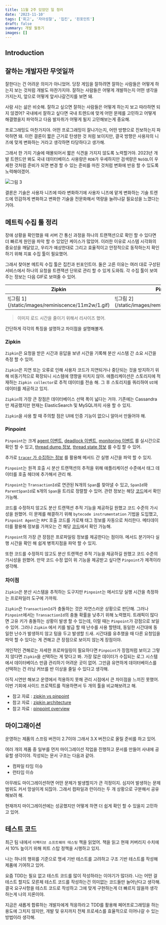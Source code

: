 ```yaml
---
title: 11월 2주 있었던 일 정리
date: '2023-11-10'
tags: ['회고', '자아성찰', '집킨', '핀포인트']
draft: false
summary: 개발 월동기
images: []
---
```


## Introduction

<TOCInline toc={props.toc} exclude="Introduction" />

## 잘하는 개발자란 무엇일까

잘한다는 건 어려운 의미가 아니었어.
당장 게임을 잘하려면 잘하는 사람들은 어떻게 하는지 보는 것처럼 개발도 마찬가지야.
잘하는 사람들은 어떻게 개발하는지 어떤 생각을 가지는지, 앞으로 어떻게 앞서나갈건지를 보면 돼.

사람 사는 삶은 비슷해.
잘하고 싶으면 잘하는 사람들은 어떻게 하는지 보고 따라하면 되지 않겠어?
국내에서 잘하고 싶다면 국내 트렌드에 맞게 어떤 문제를 고민하고 어떻게 해결했을지 파악하고 다음 발자취가 어떻게 될지 고민해보는게 중요해.

프로그래밍도 마찬가지야.
어떤 프로그래밍이 잘나가는지, 어떤 방향으로 진보하는지 파악하면 돼.
이런 결론이 짧은 근거로 탄생한 것 처럼 보이지만, 결국 방향은 사용자의 니즈에 맞게 변화하는 거라고 생각하면 타당하다고 생가해.

그래서 한 가지 기술에 매몰되어서 짧은 식견을 가지지 않도록 노력할거야.
2023년 개발 트렌드만 봐도 국내 데이터베이스 사용량은 `RDB`가 우세하지만 검색량은 `NoSQL`이 우세한 것처럼 준비가 되면 변경 할 수 있는 준비를 마친 것처럼 변화에 반응 할 수 있도록 노력해야겠어.

![그림 3](/static/images/reminiscence/11m2w/3.png)

결론은 기술은 사용자 니즈에 따라 변화하기에 사용자 니즈에 맡게 변화하는 기술 트렌드에 민감하게 변화하고 변화한 기술을 전문화해서 역량을 늘려나갈 필요성을 느꼈다는거야.

## 메트릭 수집 툴 정리

장애 상황을 확인했을 때 서버 간 통신 과정을 하나의 트랜잭션으로 확인 할 수 있다면 더 빠르게 원인을 파악 할 수 있었던 케이스가 많았어.
이러한 이유로 시스템 시각화의 중요성을 깨달았고, 우리가 예상한대로 그리고 효율적이고 안정적으로 동작하는지 확인하기 위해 지표 수집 툴이 필요했어.

그래서 찾아본 메트릭 수집 툴은 집킨과 핀포인트야. 둘은 고른 이유는 여러 대로 구성된 서비스에서 하나의 요청을 트랜잭션 단위로 관리 할 수 있게 도와줘.
각 수집 툴이 보여주는 정보는 다음 GIF로 보여줄 수 있어.

<table>
    <thead>
    <tr>
        <th>Zipkin</th>
        <th>Pinpoint</th>
    </tr>
    </thead>
    <tbody>
    <tr>
        <td>
            ![그림 1](/static/images/reminiscence/11m2w/1.gif)
        </td>
        <td>
            ![그림 2](/static/images/reminiscence/11m2w/2.gif)
        </td>
    </tr>
    </tbody>
</table>

> 이미지 로드 시간을 줄이기 위해서 리사이즈 했어.

간단하게 각각의 특징을 설명하고 차이점을 설명해볼게.

### Zipkin

`Zipkin`은 요청을 받은 시간과 응답을 보낸 시간을 기록해 분산 시스템 간 소요 시간을 측정 할 수 있어.

`Zipkin`은 지연 또는 오류로 인해 사용자 코드가 지연되거나 중단되는 것을 방지하기 위해 비동기적으로 확장되니 시스템에 영향을 미치지 않아.
애플리케이션은 스토리지에 적재하는 `Zipkin collector`로 추적 데이터를 전송 해.
그 후 스토리지를 쿼리하여 `UI`에 데이터를 제공하고 있지.

`Zipkin`의 가장 큰 장점은 데이터베이스 선택 폭이 넓다는 거야.
기존에는 Cassandra 만 제공했지만 현재는 ElasticSearch 및 MySQL까지 사용 할 수 있지.

`Zipkin`을 사용 할 때 주의할 점은 UI에 인증 기능이 없으니 알아서 만들어야 해.

### Pinpoint

`Pinpoint`는 크게 [agent 이벤트](https://github.com/pinpoint-apm/pinpoint/blob/master/commons-server/src/main/java/com/navercorp/pinpoint/common/server/bo/event/AgentEventBo.java),
[deadlock 이벤트](https://github.com/pinpoint-apm/pinpoint/blob/master/commons-server/src/main/java/com/navercorp/pinpoint/common/server/bo/event/DeadlockBo.java),
[monitoring 이벤트](https://github.com/pinpoint-apm/pinpoint/blob/master/commons-server/src/main/java/com/navercorp/pinpoint/common/server/bo/event/MonitorInfoBo.java)
를 실시간으로 확인 할 수 있고,
[thread dump 정보](https://github.com/pinpoint-apm/pinpoint/blob/master/commons-server/src/main/java/com/navercorp/pinpoint/common/server/bo/event/ThreadDumpBo.java),
[thread state 정보](https://github.com/pinpoint-apm/pinpoint/blob/master/commons-server/src/main/java/com/navercorp/pinpoint/common/server/bo/event/ThreadState.java)
를 수집 할 수 있어.

추가로 [`tracer` 가 수집하는 정보](https://github.com/pinpoint-apm/pinpoint/blob/master/commons-server/src/main/java/com/navercorp/pinpoint/common/server/trace/ApiDescriptionParser.java)
를 활용해 메서드 간 실행 시간을 파악 할 수 있지.

`Pinpoint`는 원격 호출 시 분산 트랜잭션의 추적을 위해 애플리케이션 수준에서 태그 데이터를 호출 헤더에 추가해서 관리 해.

`Pinpoint`는 `TransactionId`로 연관된 N개의 `Span`를 찾아낼 수 있고, `SpanId`와 `ParentSpanId`로 `N`개의 `Span`을 트리로 정렬할 수 있어.
관련 정보는 해당 [코드](https://github.com/pinpoint-apm/pinpoint/blob/master/commons-server/src/main/java/com/navercorp/pinpoint/common/server/bo/SpanBo.java)에서 확인 가능해.

코드를 수정하지 않고도 분산 트랜잭션 추적 기능을 제공하길 원했고 코드 수준의 가시성을 원했어.
이 문제를 해결하기 위해 `bytecode instrumentation` 기법을 도입했고, `Pinpoint Agent`는 `RPC` 호출 코드를 가로채 태그 정보를 자동으로 처리한다.
메타데이터를 활용해 정보를 가져오는 건 해당 [코드](https://github.com/pinpoint-apm/pinpoint/blob/master/commons-server/src/main/java/com/navercorp/pinpoint/common/server/trace/DefaultApiParser.java)에서 확인 가능해.

`Pinpoint`의 가장 큰 장점은 프로파일링 정보를 제공한다는 점이야.
메서드 분기마다 실행 시간을 확인 해 쉽게 병목지점을 파악 할 수 있지.

또한 코드를 수정하지 않고도 분산 트랜잭션 추적 기능을 제공하길 원했고 코드 수준의 가시성을 원했어.
만약 코드 수정 없이 위 기능을 제공받고 싶다면 `Pinpoint`가 제격이라 생각해.

### 차이점

`Zipkin`은 분산 시스템을 추적하는 도구지만 `Pinpoint`는 메서드당 실행 시간을 측정하는 프로파일러 도구에 가까워.

`Zipkin`은 `TransactionId`가 충돌하는 것은 자연스러운 상황으로 판단해.
그러나 `Pinpoint`에서는 `TransactionId`의 충돌 확률을 낮추기 위해 노력했지.
트래픽이 많다면 고유 키가 충돌하는 상황이 발생 할 수 있는데, 이럴 때는 `Pinpoint`가 강점으로 보일 수 있어.
그러나 `Zipkin` 에서 키를 발급 할 때 난수를 사용 할텐데, 동일한 시간대에 동일한 난수가 발생하지 않고 텀을 두고 발생할 드새.
시간대를 유추했을 때 다른 요청임을 파악 할 수 있다는 게 견해고 큰 장점으로 보이지 않는게 장점이야.

개인적인 견해로는 자세한 프로파일링이 필요하다면 `Pinpoint`가 장점처럼 보이고 그렇지 않다면 `Zipkin`을 선택하는 게 맞다고 봐.
가장 많은 데이터가 수집되는 로그 시스템에서 데이터베이스 만큼 관리하기 어려운 곳이 없어.
그만큼 유연하게 데이터베이스를 선택하는 건 러닝 커브를 반 이상을 줄일 수 있다고 생각해.

아직 시연만 해보고 운영에서 적용하지 못해 관리 시점에서 큰 차이점을 느끼진 못했어.
이번 기회에 사이드 프로젝트를 적용하면서 두 개의 툴을 비교해보려고 해.

- 참고 자료 : [zipkin vs pinpoint](http://www.andrew-programming.com/2019/09/27/zipkin-vs-pinpoint/)
- 참고 자료 : [zipkin architecture](https://zipkin.io/pages/architecture.html)
- 참고 자료 : [pinpoint overview](https://d2.naver.com/helloworld/1194202)

## 마이그래이션

운영하는 제품의 스프링 버전이 2.7이야 그래서 3.X 버전으로 올릴 준비를 하고 있어.

여러 개의 제품 중 일부를 먼저 마이그레이션 작업을 진행하고 문서를 만들어 사내에 공유할 생각이야.
작성되는 문서 구조는 다음과 같아.

- 컴파일 타임 이슈
- 런타임 이슈

아무래도 마이그레이션하면 어떤 문제가 발생할지가 큰 걱정이지.
심지어 발생하는 문제 범위도 커서 망설이게 되잖아.
그래서 컴파일과 런이라는 두 개 상황으로 구분해서 공유해보려 해.

현재까지 마이그레이션에는 성공했지만 어떻게 하면 더 쉽게 확인 할 수 있을지 고민하고 있어.

## 테스트 코드

최근 팀 내에서 `이펙티브 소프트웨어 테스팅` 책을 읽었어.
책을 읽고 현재 커버리지 수치에서 10% 높이기 위해 피트 스탑 정책을 시행하고 있지.

나는 하나의 행위를 기준으로 명세 기반 테스트를 고려하고 구조 기반 테스트를 작성해 제품에 기여하고 있어.

요즘 TDD는 필요 없고 테스트 코드를 많이 작성하라는 이야기가 많더라.
나는 어떤 걸 테스트 할지도 모른체 테스트 코드를 작성하는건 의미없는 코드들만 늘어난다고 생각해.
결국 요구사항을 테스트 코드로 작성하고 그에 맞게 구현하는게 더 빠르지 않을까 생각하는게 나의 지론이야.

지금은 새롭게 합류하는 개발자에게 적응하라고 TDD를 활용해 페어프로그래밍을 하는 용도에 그치지 않지만, 개발 및 유지까지 전체 프로세스를 효율적으로 이어나갈 수 있는 방법이라 생각해.
